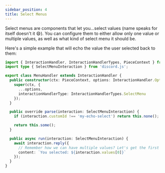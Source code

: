 ```yaml
---
sidebar_position: 4
title: Select Menus
---
```


Select menus are components that let you...select values (name speaks for itself doesn't it 😄). You can configure them
to either allow only one value or multiple values, as well as what kind of select menu it should be.

Here's a simple example that will echo the value the user selected back to them:

```typescript ts2esm2cjs
import { InteractionHandler, InteractionHandlerTypes, PieceContext } from '@sapphire/framework';
import type { SelectMenuInteraction } from 'discord.js';

export class MenuHandler extends InteractionHandler {
  public constructor(ctx: PieceContext, options: InteractionHandler.Options) {
    super(ctx, {
      ...options,
      interactionHandlerType: InteractionHandlerTypes.SelectMenu
    });
  }

  public override parse(interaction: SelectMenuInteraction) {
    if (interaction.customId !== 'my-echo-select') return this.none();

    return this.some();
  }

  public async run(interaction: SelectMenuInteraction) {
    await interaction.reply({
      // Remember how we can have multiple values? Let's get the first one!
      content: `You selected: ${interaction.values[0]}`
    });
  }
}
```
